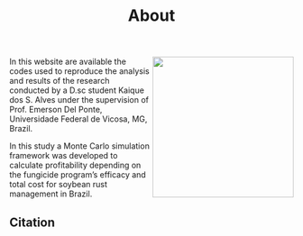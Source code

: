 % About

<img src = "figs/box_classes.png" width = 250px align = right> In this website are available the codes used to reproduce the analysis and results of the research conducted by a D.sc student Kaique dos S. Alves under the supervision of Prof. Emerson Del Ponte, Universidade Federal de Vicosa, MG, Brazil.

 In this study a Monte Carlo simulation framework was developed to calculate profitability depending on the fungicide program's efficacy and total cost for soybean rust management in Brazil.  
  
   

## Citation

 



